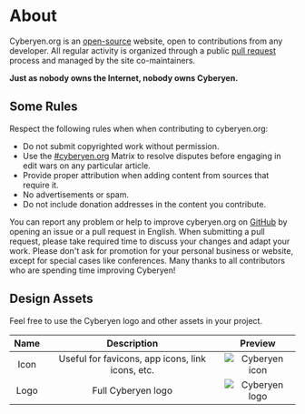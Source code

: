 # About

Cyberyen.org is an [open-source](https://github.com/cyberyen-org/cyberyen.org) website, open to contributions from any developer. All regular activity is organized through a public [pull request](https://github.com/cyberyen-org/cyberyen.org/pulls) process and managed by the site co-maintainers.

**Just as nobody owns the Internet, nobody owns Cyberyen.**

## Some Rules

Respect the following rules when when contributing to cyberyen.org:

* Do not submit copyrighted work without permission.
* Use the [#cyberyen.org](https://matrix.to/#/#cyberyen.org:matrix.org) Matrix to resolve disputes before engaging in edit wars on any particular article.
* Provide proper attribution when adding content from sources that require it.
* No advertisements or spam.
* Do not include donation addresses in the content you contribute.

You can report any problem or help to improve cyberyen.org on [GitHub](https://github.com/cyberyen-org/cyberyen.org) by opening an issue or a pull request in English. When submitting a pull request, please take required time to discuss your changes and adapt your work. Please don't ask for promotion for your personal business or website, except for special cases like conferences. Many thanks to all contributors who are spending time improving Cyberyen!

## Design Assets

Feel free to use the Cyberyen logo and other assets in your project.

|    Name     |                   Description                    |             Preview           |
| :---------: | :----------------------------------------------: | :---------------------------: |
|    Icon     | Useful for favicons, app icons, link icons, etc. |  ![Cyberyen icon](/icon.svg)  |
|    Logo     |                 Full Cyberyen logo               |  ![Cyberyen logo](/logo.svg)  |
